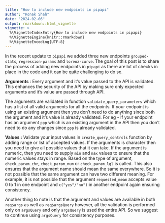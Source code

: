 ```yaml
---
title: "How to include new endpoints in pipapi"
author: "Ronak Shah"
date: "2024-02-06"
output: rmarkdown::html_vignette
vignette: >
  %\VignetteIndexEntry{How to include new endpoints in pipapi}
  %\VignetteEngine{knitr::rmarkdown}
  %\VignetteEncoding{UTF-8}
---
```


In the recent update to `pipapi` we added three new endpoints `grouped-stats`, `regression-params` and `lorenz-curve`. The goal of this post is to share the process of adding new endpoints in `pipapi` as there are lot of checks in place in the code and it can be quite challenging to do so.

**Arguments** : Every argument and it's value passed to the API is validated. This enhances the security of the API by making sure only expected arguments and it's value are passed through API.

The arguments are validated in function `validate_query_parameters` which has a list of all valid arguments for all the endpoints. If your endpoint is using an existing argument then you don't need to do anything since both the argument and it's value is already validated. For eg - If your endpoint has an argument `ppp` which is an existing argument in the API then you don't need to do any changes since `ppp` is already validated.

**Values :** Validate your input values in `create_query_controls` function by adding range or list of accepted values. If the arguments is character then you need to give all possible values that it can take. If the argument is numeric, then you need to supply `min` and `max` values to ensure that the numeric values stays in range. Based on the type of argument, `check_param_chr`, `check_param_num` or `check_param_lgl` is called. This also ensures that the argument name should mean the same everywhere. So it is not possible that the same argument can have two different meaning. For example, it is not possible that the argument `requested_mean` accepts value 0 to 1 in one endpoint and `c("yes"/"no")` in another endpoint again ensuring consistency.

Another thing to note is that the argument and values are available in both `req$args` as well as `req$argsQuery` however, all the validation is performed only on `argsQuery` and only `argsQuery` is used the entire API. So we suggest to continue using `argsQuery` for consistency purposes.
